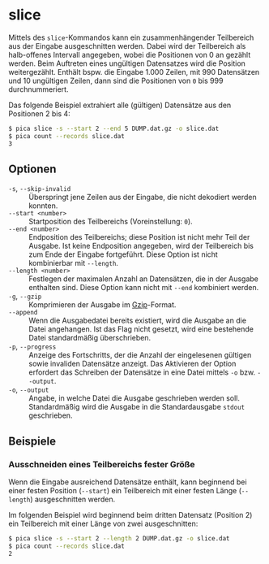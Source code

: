 # slice {.unnumbered}

Mittels des `slice`-Kommandos kann ein zusammenhängender Teilbereich aus der
Eingabe ausgeschnitten werden. Dabei wird der Teilbereich als halb-offenes
Intervall angegeben, wobei die Positionen von 0 an gezählt werden. Beim
Auftreten eines ungültigen Datensatzes wird die Position weitergezählt. Enthält
bspw. die Eingabe 1.000 Zeilen, mit 990 Datensätzen und 10 ungültigen Zeilen,
dann sind die Positionen von `0` bis 999 durchnummeriert.

Das folgende Beispiel extrahiert alle (gültigen) Datensätze aus den Positionen
2 bis 4:

```.bash
$ pica slice -s --start 2 --end 5 DUMP.dat.gz -o slice.dat
$ pica count --records slice.dat
3
```


## Optionen

`-s`, `--skip-invalid`
: Überspringt jene Zeilen aus der Eingabe, die nicht dekodiert werden konnten.

`--start <number>`
: Startposition des Teilbereichs (Voreinstellung: `0`).

`--end <number>`
: Endposition des Teilbereichs; diese Position ist nicht mehr Teil der Ausgabe.
Ist keine Endposition angegeben, wird der Teilbereich bis zum Ende der Eingabe
fortgeführt. Diese Option ist nicht kombinierbar mit `--length`.

`--length <number>`
: Festlegen der maximalen Anzahl an Datensätzen, die in der Ausgabe enthalten
sind. Diese Option kann nicht mit `--end` kombiniert werden.

`-g`, `--gzip`
: Komprimieren der Ausgabe im [Gzip]-Format.

`--append`
: Wenn die Ausgabedatei bereits existiert, wird die Ausgabe an die Datei
angehangen. Ist das Flag nicht gesetzt, wird eine bestehende Datei
standardmäßig überschrieben.

`-p`, `--progress`
: Anzeige des Fortschritts, der die Anzahl der eingelesenen gültigen sowie
invaliden Datensätze anzeigt. Das Aktivieren der Option erfordert das Schreiben
der Datensätze in eine Datei mittels `-o` bzw. `--output`.

`-o`, `--output`
: Angabe, in welche Datei die Ausgabe geschrieben werden soll. Standardmäßig
wird die Ausgabe in die Standardausgabe `stdout` geschrieben.


## Beispiele

### Ausschneiden eines Teilbereichs fester Größe

Wenn die Eingabe ausreichend Datensätze enthält, kann beginnend bei einer
festen Position (`--start`) ein Teilbereich mit einer festen Länge (`--length`)
ausgeschnitten werden.

Im folgenden Beispiel wird beginnend beim dritten Datensatz (Position 2) ein
Teilbereich mit einer Länge von zwei ausgeschnitten:

```.bash
$ pica slice -s --start 2 --length 2 DUMP.dat.gz -o slice.dat
$ pica count --records slice.dat
2
```

[Gzip]: https://de.wikipedia.org/wiki/Gzip
